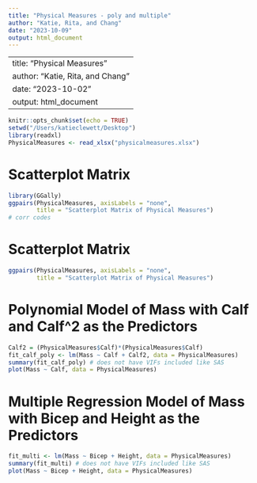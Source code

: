 ```yaml
---
title: "Physical Measures - poly and multiple"
author: "Katie, Rita, and Chang"
date: "2023-10-09"
output: html_document
---
```


---
title: "Physical Measures"
author: "Katie, Rita, and Chang"
date: "2023-10-02"
output: html_document
---

```r
knitr::opts_chunk$set(echo = TRUE)
setwd("/Users/katieclewett/Desktop")
library(readxl)
PhysicalMeasures <- read_xlsx("physicalmeasures.xlsx")
```

# Scatterplot Matrix
```r
library(GGally)
ggpairs(PhysicalMeasures, axisLabels = "none", 
        title = "Scatterplot Matrix of Physical Measures")
# corr codes
```

# Scatterplot Matrix
```r
ggpairs(PhysicalMeasures, axisLabels = "none", 
        title = "Scatterplot Matrix of Physical Measures")
```

# Polynomial Model of Mass with Calf and Calf^2 as the Predictors
```r
Calf2 = (PhysicalMeasures$Calf)*(PhysicalMeasures$Calf)
fit_calf_poly <- lm(Mass ~ Calf + Calf2, data = PhysicalMeasures)
summary(fit_calf_poly) # does not have VIFs included like SAS
plot(Mass ~ Calf, data = PhysicalMeasures)
```

# Multiple Regression Model of Mass with Bicep and Height as the Predictors
```r
fit_multi <- lm(Mass ~ Bicep + Height, data = PhysicalMeasures)
summary(fit_multi) # does not have VIFs included like SAS
plot(Mass ~ Bicep + Height, data = PhysicalMeasures)
```
